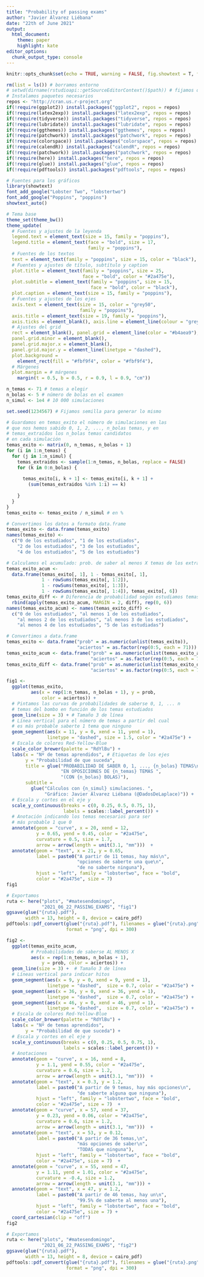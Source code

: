 ```yaml
---
title: "Probability of passing exams"
author: "Javier Álvarez Liébana"
date: "22th of June 2021"
output:
  html_document:
    theme: paper
    highlight: kate
editor_options: 
  chunk_output_type: console
---
```


```r
knitr::opts_chunk$set(echo = TRUE, warning = FALSE, fig.showtext = T, fig.retina = 1)
```

```r
rm(list = ls()) # borramos entorno
# setwd(dirname(rstudioapi::getSourceEditorContext()$path)) # fijamos directorio
# Instalamos paquetes necesarios
repos <- "http://cran.us.r-project.org"
if(!require(ggplot2)) install.packages("ggplot2", repos = repos)
if(!require(latex2exp)) install.packages("latex2exp", repos = repos)
if(!require(tidyverse)) install.packages("tidyverse", repos = repos)
if(!require(lubridate)) install.packages("lubridate", repos = repos)
if(!require(ggthemes)) install.packages("ggthemes", repos = repos)
if(!require(patchwork)) install.packages("patchwork", repos = repos)
if(!require(colorspace)) install.packages("colorspace", repos = repos)
if(!require(calendR)) install.packages("calendR", repos = repos)
if(!require(patchwork)) install.packages("patchwork", repos = repos)
if(!require(here)) install.packages("here", repos = repos)
if(!require(glue)) install.packages("glue", repos = repos)
if(!require(pdftools)) install.packages("pdftools", repos = repos)
```

```r
# Fuentes para los gráficos
library(showtext)
font_add_google("Lobster Two", "lobstertwo")
font_add_google("Poppins", "poppins")
showtext_auto()

# Tema base
theme_set(theme_bw())
theme_update(
  # Fuentes y ajustes de la leyenda
  legend.text = element_text(size = 15, family = "poppins"),
  legend.title = element_text(face = "bold", size = 17,
                              family = "poppins"),
  # Fuentes de los textos
  text = element_text(family = "poppins", size = 15, color = "black"),
  # Fuentes y ajustes de título, subtítulo y caption
  plot.title = element_text(family = "poppins", size = 25,
                            face = "bold", color = "#2a475e"),
  plot.subtitle = element_text(family = "poppins", size = 15,
                               face = "bold", color = "black"),
  plot.caption = element_text(size = 15, family = "poppins"),
  # Fuentes y ajustes de los ejes
  axis.text = element_text(size = 15, color = "grey50",
                           family = "poppins"),
  axis.title = element_text(size = 19, family = "poppins"),
  axis.ticks = element_blank(), axis.line = element_line(colour = "grey50"),
  # Ajustes del grid
  rect = element_blank(), panel.grid = element_line(color = "#b4aea9"),
  panel.grid.minor = element_blank(),
  panel.grid.major.x = element_blank(),
  panel.grid.major.y = element_line(linetype = "dashed"),
  plot.background =
    element_rect(fill = "#fbf9f4", color = "#fbf9f4"),
  # Márgenes
  plot.margin = # márgenes
    margin(t = 0.5, b = 0.5, r = 0.9, l = 0.9, "cm"))
```

```r
n_temas <- 71 # temas a elegir
n_bolas <- 5 # número de bolas en el examen
n_simul <- 1e4 # 10 000 simulaciones

set.seed(1234567) # Fijamos semilla para generar lo mismo

# Guardamos en temas_exito el número de simulaciones en las
# que nos hemos sabido 0, 1, 2, ..., n_bolas temas, y en
# temas_extraídos los n_bolas temas candidatos
# en cada simulación
temas_exito <- matrix(0, n_temas, n_bolas + 1)
for (i in 1:n_temas) {
  for (j in 1:n_simul) {
    temas_extraidos <- sample(1:n_temas, n_bolas, replace = FALSE)
    for (k in 0:n_bolas) {
      
      temas_exito[i, k + 1] <- temas_exito[i, k + 1] +
        (sum(temas_extraidos %in% 1:i) == k)
      
    }
  }
}
temas_exito <- temas_exito / n_simul # en %
```

```r
# Convertimos los datos a formato data.frame
temas_exito <- data.frame(temas_exito)
names(temas_exito) <-
  c("0 de los estudiados", "1 de los estudiados",
    "2 de los estudiados", "3 de los estudiados",
    "4 de los estudiados", "5 de los estudiados")

# Calculamos el acumulado: prob. de saber al menos X temas de los extraídos
temas_exito_acum <-
  data.frame(temas_exito[, 1], 1 - temas_exito[, 1],
             1 - rowSums(temas_exito[, 1:2]),
             1 - rowSums(temas_exito[, 1:3]),
             1 - rowSums(temas_exito[, 1:4]), temas_exito[, 6])
temas_exito_diff <- # Diferencia de probabilidad según estudiamos temas
  rbind(apply(temas_exito_acum, MARGIN = 2, diff), rep(0, 6))
names(temas_exito_acum) <- names(temas_exito_diff) <-
  c("0 de los estudiados", "al menos 1 de los estudiados",
    "al menos 2 de los estudiados", "al menos 3 de los estudiados",
    "al menos 4 de los estudiados", "5 de las estudiadas")

# Convertimos a data.frame
temas_exito <- data.frame("prob" = as.numeric(unlist(temas_exito)),
                          "aciertos" = as.factor(rep(0:5, each = 71)))
temas_exito_acum <- data.frame("prob" = as.numeric(unlist(temas_exito_acum)),
                               "aciertos" = as.factor(rep(0:5, each = 71)))
temas_exito_diff <- data.frame("prob" = as.numeric(unlist(temas_exito_diff)),
                               "aciertos" = as.factor(rep(0:5, each = 71)))
```

```r
fig1 <- 
  ggplot(temas_exito,
         aes(x = rep(1:n_temas, n_bolas + 1), y = prob,
             color = aciertos)) +
  # Pintamos las curvas de probabilidades de saberse 0, 1, ... n 
  # temas del bombo en función de los temas estudiados
  geom_line(size = 3) + # Tamaño 3 de línea
  # Línea vertical para el número de temas a partir del cual
  # es más probable saberte 1 tema que ninguno
  geom_segment(aes(x = 11, y = 0, xend = 11, yend = 1),
               linetype = "dashed", size = 1.5, color = "#2a475e") +
  # Escala de colores Red-Yellow-Blue
  scale_color_brewer(palette = "RdYlBu") + 
  labs(x = "Nº de temas aprendidos", # Etiquetas de los ejes
       y = "Probabilidad de que suceda",
       title = glue("PROBABILIDAD DE SABER 0, 1, ..., {n_bolas} TEMAS\n",
                    "EN OPOSICIONES DE {n_temas} TEMAS ",
                    "(CON {n_bolas} BOLAS)"),
       subtitle =
         glue("Cálculos con {n_simul} simulaciones. ",
              "Gráfico: Javier Álvarez Liébana (@DadosDeLaplace)")) +
  # Escala y cortes en el eje y
  scale_y_continuous(breaks = c(0, 0.25, 0.5, 0.75, 1),
                     labels = scales::label_percent()) +
  # Anotación indicando los temas necesarios para ser
  # más probable 1 que 0
  annotate(geom = "curve", x = 20, xend = 12,
           y = 0.65, yend = 0.45, color = "#2a475e",
           curvature = 0.5, size = 1.7,
           arrow = arrow(length = unit(3.1, "mm")))  +
  annotate(geom = "text", x = 21, y = 0.65,
           label = paste0("A partir de 11 temas, hay más\n",
                          "opciones de saberte una que\n",
                          "de no saberte ninguna"),
           hjust = "left", family = "lobstertwo", face = "bold",
           color = "#2a475e", size = 7)
fig1

# Exportamos
ruta <- here("plots", "#matesendomingo",
             "2021_06_22_PASSING_EXAMS", "fig1")
ggsave(glue("{ruta}.pdf"),
       width = 13, height = 8, device = cairo_pdf)
pdftools::pdf_convert(glue("{ruta}.pdf"), filenames = glue("{ruta}.png"),
                      format = "png", dpi = 300)
```

```r
fig2 <- 
  ggplot(temas_exito_acum,
         # Probabilidades de saberse AL MENOS X
         aes(x = rep(1:n_temas, n_bolas + 1),
             y = prob, color = aciertos)) +
  geom_line(size = 3) +  # Tamaño 3 de línea
  # Líneas vertical para indicar hitos
  geom_segment(aes(x = 9, y = 0, xend = 9, yend = 1),
               linetype = "dashed",  size = 0.7, color = "#2a475e") +
  geom_segment(aes(x = 36, y = 0, xend = 36, yend = 1),
               linetype = "dashed",  size = 0.7, color = "#2a475e") +
  geom_segment(aes(x = 46, y = 0, xend = 46, yend = 1),
               linetype = "dashed",  size = 0.7, color = "#2a475e") +
  # Escala de colores Red-Yellow-Blue
  scale_color_brewer(palette = "RdYlBu") +
  labs(x = "Nº de temas aprendidos",
       y = "Probabilidad de que suceda") +
  # Escala y cortes en el eje y
  scale_y_continuous(breaks = c(0, 0.25, 0.5, 0.75, 1),
                     labels = scales::label_percent()) +
  # Anotaciones
  annotate(geom = "curve", x = 16, xend = 8,
           y = 1.1, yend = 0.55, color = "#2a475e",
           curvature = 0.6, size = 1.2,
           arrow = arrow(length = unit(3.1, "mm")))  +
  annotate(geom = "text", x = 0.3, y = 1.2,
           label = paste0("A partir de 9 temas, hay más opciones\n",
                          "de saberte alguna que ninguna"),
           hjust = "left", family = "lobstertwo", face = "bold",
           color = "#2a475e", size = 7)  +
  annotate(geom = "curve", x = 57, xend = 37,
           y = 0.23, yend = 0.06, color = "#2a475e",
           curvature = 0.6, size = 1.2,
           arrow = arrow(length = unit(3.1, "mm")))  +
  annotate(geom = "text", x = 53, y = 0.12,
           label = paste0("A partir de 36 temas,\n",
                          "más opciones de saber\n",
                          "TODAS que ninguna"),
           hjust = "left", family = "lobstertwo", face = "bold",
           color = "#2a475e", size = 7)  +
  annotate(geom = "curve", x = 55, xend = 47,
           y = 1.11, yend = 1.01, color = "#2a475e",
           curvature = -0.4, size = 1.2,
           arrow = arrow(length = unit(3.1, "mm"))) +
  annotate(geom = "text", x = 47, y = 1.2,
           label = paste0("A partir de 46 temas, hay un\n",
                          "99.5% de saberte al menos una"),
           hjust = "left", family = "lobstertwo", face = "bold",
           color = "#2a475e", size = 7) +
  coord_cartesian(clip = "off")
fig2

# Exportamos
ruta <- here("plots", "#matesendomingo",
             "2021_06_22_PASSING_EXAMS", "fig2")
ggsave(glue("{ruta}.pdf"),
       width = 13, height = 8, device = cairo_pdf)
pdftools::pdf_convert(glue("{ruta}.pdf"), filenames = glue("{ruta}.png"),
                      format = "png", dpi = 300)
```
